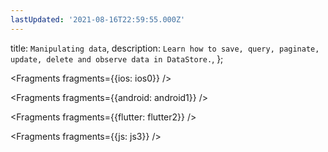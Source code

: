 ```yaml
---
lastUpdated: '2021-08-16T22:59:55.000Z'
---
```

  title: `Manipulating data`,
  description: `Learn how to save, query, paginate, update, delete and observe data in DataStore.`,
};


<Fragments fragments={{ios: ios0}} />


<Fragments fragments={{android: android1}} />


<Fragments fragments={{flutter: flutter2}} />


<Fragments fragments={{js: js3}} />
